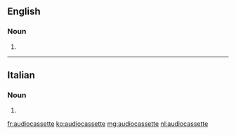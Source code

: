 ==English==

===Noun===
{{en-noun}}

# {{alternative form of|audio cassette}}

----

==Italian==

===Noun===
{{head|it|plural}} {{g|f}}

# {{plural of|audiocassetta|lang=it}}

[[fr:audiocassette]]
[[ko:audiocassette]]
[[mg:audiocassette]]
[[nl:audiocassette]]